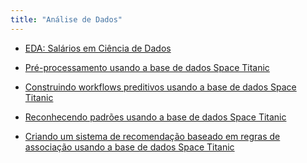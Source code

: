 ```yaml
---
title: "Análise de Dados"
---
```


-   [EDA: Salários em Ciência de Dados](analise_dados/data_science.html "Script análise de dados"){aria-label="Script análise de dados"}

-   [Pré-processamento usando a base de dados Space Titanic](analise_dados/space_titanic.html "Script análise de dados"){aria-label="Script análise de dados"}

-   [Construindo workflows preditivos usando a base de dados Space Titanic](analise_dados/space_titanic_workflow.html "Script análise de dados"){aria-label="Script análise de dados"}

-   [Reconhecendo padrões usando a base de dados Space Titanic](analise_dados/space_titanic_cluster.html "Script análise de dados"){aria-label="Script análise de dados"}

-   [Criando um sistema de recomendação baseado em regras de associação usando a base de dados Space Titanic](analise_dados/space_titanic_regras.html "Script análise de dados"){aria-label="Script análise de dados"}